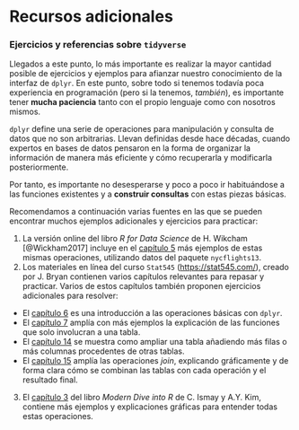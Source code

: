 # Recursos adicionales

### Ejercicios y referencias sobre `tidyverse`

Llegados a este punto, lo más importante es realizar la mayor cantidad posible
de ejercicios y ejemplos para afianzar nuestro conocimiento de la interfaz de
`dplyr`. En este punto, sobre todo si tenemos todavía poca experiencia en
programación (pero si la tenemos, *también*), es importante tener **mucha
paciencia** tanto con el propio lenguaje como con nosotros mismos.

`dplyr` define una serie de operaciones para manipulación y consulta de datos que
no son arbitrarias. Llevan definidas desde hace décadas, cuando expertos en bases
de datos pensaron en la forma de organizar la información de manera más eficiente
y cómo recuperarla y modificarla posteriormente.

Por tanto, es importante no desesperarse y poco a poco ir habituándose a las
funciones existentes y a **construir consultas** con estas piezas básicas.

Recomendamos a continuación varias fuentes en las que se pueden encontrar muchos
ejemplos adicionales y ejercicios para practicar:

1. La versión online del libro *R for Data Science* de H. Wikcham [@Wickham2017]
incluye en el [capítulo 5](https://r4ds.had.co.nz/transform.html) más ejemplos
de estas mismas operaciones, utilizando datos del paquete `nycflights13`.
2. Los materiales en línea del curso `Stat545` (<https://stat545.com/>), 
creado por J. Bryan contienen varios capítulos relevantes para repasar
y practicar. Varios de estos capítulos también proponen ejercicios
adicionales para resolver:
  * El [capítulo 6](https://stat545.com/dplyr-intro.html) es una introducción a las
  operaciones básicas con `dplyr`.
  * El [capítulo 7](https://stat545.com/dplyr-single.html) amplía con más 
  ejemplos la explicación de las funciones que solo involucran a una tabla.
  * El [capítulo 14](https://stat545.com/multiple-tibbles.html) se muestra como
  ampliar una tabla añadiendo más filas o más columnas procedentes de otras
  tablas.
  * El [capítulo 15](https://stat545.com/join-cheatsheet.html) amplía 
  las operaciones *join*, explicando gráficamente y de forma clara cómo
  se combinan las tablas con cada operación y el resultado final.
3. El [capítulo 3](https://moderndive.com/3-wrangling.html) del 
libro *Modern Dive into R* de C. Ismay y A.Y. Kim, contiene más ejemplos y
explicaciones gráficas para entender todas estas operaciones.

